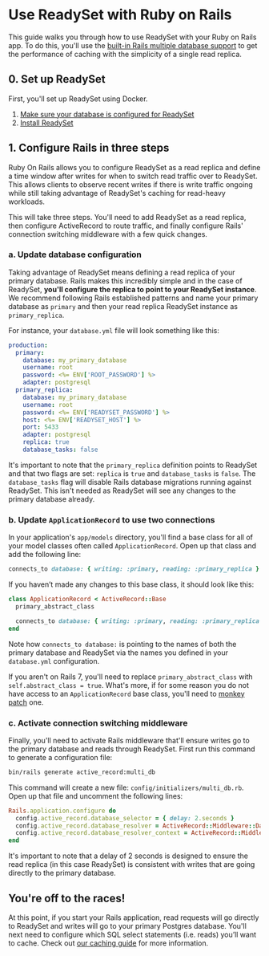 
# Use ReadySet with Ruby on Rails

This guide walks you through how to use ReadySet with your Ruby on Rails app. 
To do this, you'll use the [built-in Rails multiple database support]((https://guides.rubyonrails.org/active_record_multiple_databases.html#activating-automatic-role-switching)) to get the performance of 
caching with the simplicity of a single read replica. 

## 0. Set up ReadySet
First, you'll set up ReadySet using Docker.
  1. [Make sure your database is configured for ReadySet](/get-started/configure-your-database)
  2. [Install ReadySet](/get-started/install-rs)

## 1. Configure Rails in three steps

Ruby On Rails allows you to configure ReadySet as a read replica and define a time window after writes 
for when to switch read traffic over to ReadySet. This allows clients to observe recent writes if there is write 
traffic ongoing while still taking advantage of ReadySet's caching for read-heavy workloads.

This will take three steps. You'll need to add ReadySet as a read replica, then configure ActiveRecord to 
route traffic, and finally configure Rails' connection switching middleware with a few quick changes.

### a. Update database configuration

Taking advantage of ReadySet means defining a read replica of your primary database. 
Rails makes this incredibly simple and in the case of ReadySet, <b>you'll configure the replica to point 
to your ReadySet instance</b>. We recommend following Rails established patterns and name your primary 
database as `primary` and then your read replica ReadySet instance as `primary_replica`. 

For instance, your `database.yml` file will look something like this: 

```yml
production:
  primary:
    database: my_primary_database
    username: root
    password: <%= ENV['ROOT_PASSWORD'] %>
    adapter: postgresql
  primary_replica:
    database: my_primary_database
    username: root
    password: <%= ENV['READYSET_PASSWORD'] %>
    host: <%= ENV['READYSET_HOST'] %>
    port: 5433
    adapter: postgresql
    replica: true 
    database_tasks: false
```

It's important to note that the `primary_replica` definition points to ReadySet and that two 
flags are set: `replica` is `true` and `database_tasks` is `false`. The `database_tasks` flag 
will disable Rails database migrations running against ReadySet. This isn't needed as 
ReadySet will see any changes to the primary database already. 

### b. Update `ApplicationRecord` to use two connections

In your application's `app/models` directory, you'll find a base class for all of your model classes 
often called `ApplicationRecord`. Open up that class and add the following line: 

```ruby
connects_to database: { writing: :primary, reading: :primary_replica }
```

If you haven’t made any changes to this base class, it should look like this:

```ruby
class ApplicationRecord < ActiveRecord::Base
  primary_abstract_class 

  connects_to database: { writing: :primary, reading: :primary_replica }
end
```

Note how `connects_to database:` is pointing to the names of both the primary database and ReadySet
via the names you defined in your `database.yml` configuration. 

If you aren't on Rails 7, you'll need to replace `primary_abstract_class` with `self.abstract_class = true`. 
What's more, if for some reason you do not have access to an `ApplicationRecord` base class, you'll need to
[monkey patch](https://dev.to/ayushn21/applying-monkey-patches-in-rails-1bj1) one. 

### c. Activate connection switching middleware

Finally, you'll need to activate Rails middleware that'll ensure writes go to the primary database and 
reads through ReadySet. First run this command to generate a configuration file: 

```sh
bin/rails generate active_record:multi_db
```

This command will create a new file: `config/initializers/multi_db.rb`. Open up that file and uncomment 
the following lines:

```ruby
Rails.application.configure do
  config.active_record.database_selector = { delay: 2.seconds }
  config.active_record.database_resolver = ActiveRecord::Middleware::DatabaseSelector::Resolver
  config.active_record.database_resolver_context = ActiveRecord::Middleware::DatabaseSelector::Resolver::Session
end
```

It's important to note that a delay of 2 seconds is designed to ensure the read replica (in this case ReadySet) 
is consistent with writes that are going directly to the primary database. 

## You're off to the races! 

At this point, if you start your Rails application, read requests will go directly to ReadySet and 
writes will go to your primary Postgres database. You'll next need to configure which SQL select statements (i.e. reads) you’ll 
want to cache. Check out [our caching guide](/get-started/cache/creating-a-cache) for more information. 

